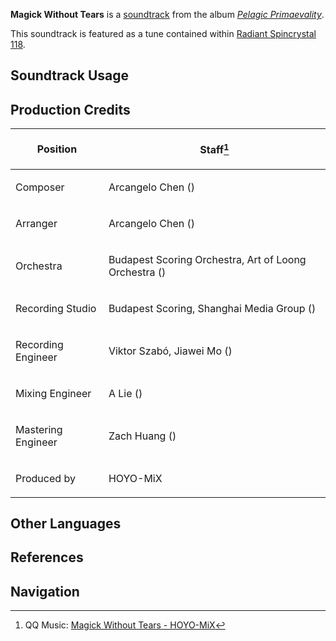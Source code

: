{{Soundtrack Infobox
|image          = Pelagic Primaevality.png
|album          = Pelagic Primaevality
|disc           = 1
|number         = 09
|featured       =
|featured2      =
|featured3      =
|featured_disc  =
|featured_disc2 =
|featured_disc3 =
|youtube_id     = KlZeFYF2yIA
|spotify_id     = 1tfflArUgQXNVDtZL9fXLT
|previous       = Songe de la plus haute tour
|next           = Veiled in Shadows
}}
'''Magick Without Tears''' is a [[soundtrack]] from the album ''[[Pelagic Primaevality]]''.

This soundtrack is featured as a tune contained within [[Radiant Spincrystal 118]].

==Soundtrack Usage==
{{Soundtrack Usage
|location = Orthant of Memory;;Orthant of Wishes;;Fort Charybdis Ruins//underground
|domain   = Imaginarium Theater//Theater Lobby
|teapot   = 118
}}

==Production Credits==
{| class="wikitable"
! Position
! Staff<ref>QQ Music: [https://y.qq.com/n/ryqq/songDetail/004NGstM4Ut0Yr {{zh|欢荣的奇秘}} Magick Without Tears - HOYO-MiX]</ref>
|-
| Composer
| Arcangelo Chen ({{zh|陈子敏}})
|-
| Arranger
| Arcangelo Chen ({{zh|陈子敏}})
|-
| Orchestra
| Budapest Scoring Orchestra, Art of Loong Orchestra ({{zh|龙之艺交响乐团}})
|-
| Recording Studio
| Budapest Scoring, Shanghai Media Group ({{zh|上海广播大厦}})
|-
| Recording Engineer
| Viktor Szabó, Jiawei Mo ({{zh|莫家伟}})
|-
| Mixing Engineer
| A Lie ({{zh|阿烈}})
|-
| Mastering Engineer
| Zach Huang ({{zh|黄巍}})
|-
| Produced by
| HOYO-MiX
|}
<!--
==Trivia==
-->
==Other Languages==
{{Other Languages
|en      = Magick Without Tears
|zhs     = 欢荣的奇秘
|zhs_rm  = Huānróng de Qímì
|zht     = 歡榮的奇秘
|zht_rm  = Huānróng de Qímì
|zh_tl   = The Strange Mystery of Joy
|ja      = 涙なき魔術
|ja_rm   = Namida Naki Majutsu
|ja_tl   = Magic Without Tears
}}
==References==
{{Reflist}}

==Navigation==
{{Soundtrack Navbox|Pelagic Primaevality}}